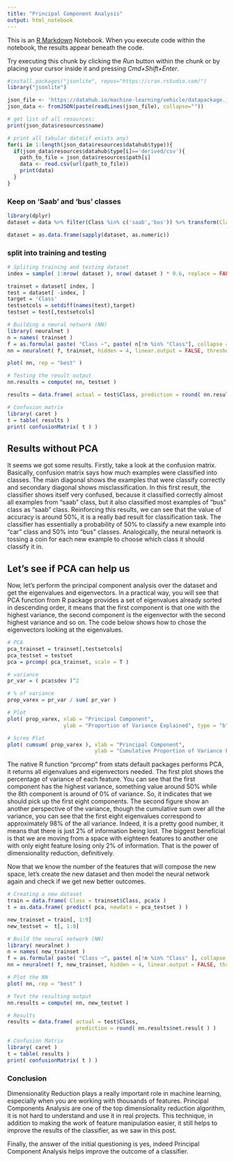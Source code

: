 ```yaml
---
title: "Principal Component Analysis"
output: html_notebook
---
```


This is an [R Markdown](http://rmarkdown.rstudio.com) Notebook. When you execute code within the notebook, the results appear beneath the code. 

Try executing this chunk by clicking the *Run* button within the chunk or by placing your cursor inside it and pressing *Cmd+Shift+Enter*. 

```r
#install.packages("jsonlite", repos="https://cran.rstudio.com/")
library("jsonlite")

json_file <- 'https://datahub.io/machine-learning/vehicle/datapackage.json'
json_data <- fromJSON(paste(readLines(json_file), collapse=""))

# get list of all resources:
print(json_data$resources$name)

# print all tabular data(if exists any)
for(i in 1:length(json_data$resources$datahub$type)){
  if(json_data$resources$datahub$type[i]=='derived/csv'){
    path_to_file = json_data$resources$path[i]
    data <- read.csv(url(path_to_file))
    print(data)
  }
}
```

### Keep on 'Saab' and 'bus' classes

```r
library(dplyr)
dataset = data %>% filter(Class %in% c('saab','bus')) %>% transform(Class = ifelse(Class=="saab",0,1))

dataset = as.data.frame(sapply(dataset, as.numeric))
```

### split into training and testing

```r
# Spliting training and testing dataset
index = sample( 1:nrow( dataset ), nrow( dataset ) * 0.6, replace = FALSE ) 

trainset = dataset[ index, ]
test = dataset[ -index, ]
target = 'Class'
testsetcols = setdiff(names(test),target)
testset = test[,testsetcols]
```

```r
# Building a neural network (NN)
library( neuralnet )
n = names( trainset )
f = as.formula( paste( "Class ~", paste( n[!n %in% "Class"], collapse = "+" ) ) )
nn = neuralnet( f, trainset, hidden = 4, linear.output = FALSE, threshold = 0.01 )

plot( nn, rep = "best" )
```

```r
# Testing the result output
nn.results = compute( nn, testset )

results = data.frame( actual = test$Class, prediction = round( nn.results$net.result ) )

# Confusion matrix
library( caret )
t = table( results )
print( confusionMatrix( t ) )
```
## Results without PCA
It seems we got some results. Firstly, take a look at the confusion matrix. Basically, confusion matrix says how much examples were classified into classes. The main diagonal shows the examples that were classify correctly and secondary diagonal shows misclassification. In this first result, the classifier shows itself very confused, because it classified correctly almost all examples from “saab” class, but it also classified most examples of “bus” class as “saab” class. Reinforcing this results, we can see that the value of accuracy is around 50%, it is a really bad result for classification task. The classifier has essentially a probability of 50% to classify a new example into “car” class and 50% into “bus” classes. Analogically, the neural network is tossing a coin for each new example to choose which class it should classify it in.


## Let’s see if PCA can help us
Now, let’s perform the principal component analysis over the dataset and get the eigenvalues and eigenvectors. In a practical way, you will see that PCA function from R package provides a set of eigenvalues already sorted in descending order, it means that the first component is that one with the highest variance, the second component is the eigenvector with the second highest variance and so on. The code below shows how to chose the eigenvectors looking at the eigenvalues.

```r
# PCA
pca_trainset = trainset[,testsetcols]
pca_testset = testset
pca = prcomp( pca_trainset, scale = T )

# variance
pr_var = ( pca$sdev )^2 

# % of variance
prop_varex = pr_var / sum( pr_var )

# Plot
plot( prop_varex, xlab = "Principal Component", 
                  ylab = "Proportion of Variance Explained", type = "b" )
```

```r
# Scree Plot
plot( cumsum( prop_varex ), xlab = "Principal Component", 
                            ylab = "Cumulative Proportion of Variance Explained", type = "b" )
```
The native R function “prcomp” from stats default packages performs PCA, it returns all eigenvalues and eigenvectors needed. The first plot shows the percentage of variance of each feature. You can see that the first component has the highest variance, something value around 50% while the 8th component is around of 0% of variance. So, it indicates that we should pick up the first eight components. The second figure show an another perspective of the variance, though the cumulative sum over all the variance, you can see that the first eight eigenvalues correspond to approximately 98% of the all variance. Indeed, it is a pretty good number, it means that there is just 2% of information being lost. The biggest beneficial is that we are moving from a space with eighteen features to another one with only eight feature losing only 2% of information. That is the power of dimensionality reduction, definitively.

Now that we know the number of the features that will compose the new space, let’s create the new dataset and then model the neural network again and check if we get new better outcomes.

```r
# Creating a new dataset
train = data.frame( Class = trainset$Class, pca$x )
t = as.data.frame( predict( pca, newdata = pca_testset ) )

new_trainset = train[, 1:9]
new_testset =  t[, 1:8]

# Build the neural network (NN)
library( neuralnet )
n = names( new_trainset )
f = as.formula( paste( "Class ~", paste( n[!n %in% "Class" ], collapse = "+" ) ) )
nn = neuralnet( f, new_trainset, hidden = 4, linear.output = FALSE, threshold=0.01 )

# Plot the NN
plot( nn, rep = "best" )
```
```r
# Test the resulting output
nn.results = compute( nn, new_testset )

# Results
results = data.frame( actual = test$Class, 
                      prediction = round( nn.results$net.result ) )

# Confusion Matrix
library( caret )
t = table( results ) 
print( confusionMatrix( t ) )
```
### Conclusion
Dimensionality Reduction plays a really important role in machine learning, especially when you are working with thousands of features. Principal Components Analysis are one of the top dimensionality reduction algorithm, it is not hard to understand and use it in real projects. This technique, in addition to making the work of feature manipulation easier, it still helps to improve the results of the classifier, as we saw in this post.

Finally, the answer of the initial questioning is yes, indeed Principal Component Analysis helps improve the outcome of a classifier.


